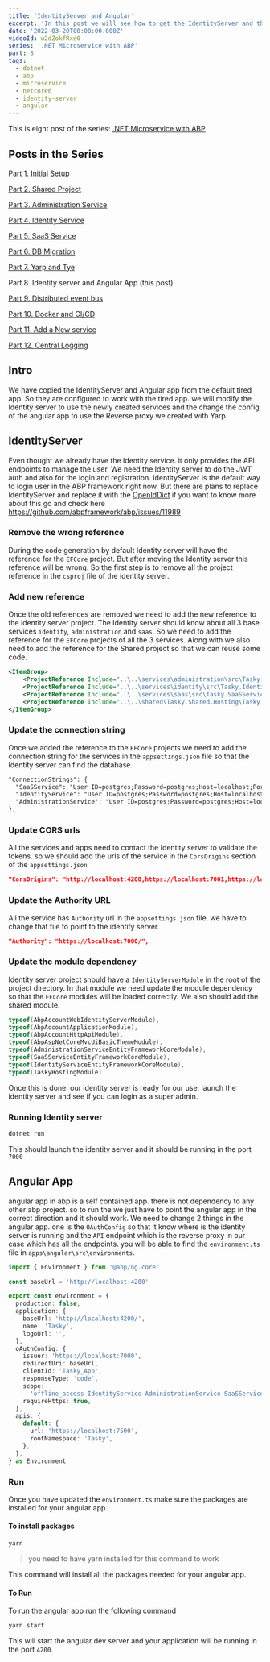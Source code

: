 ```yaml
---
title: 'IdentityServer and Angular'
excerpt: 'In this post we will see how to get the IdentityServer and the Angular App working with other services'
date: '2022-03-20T00:00:00.000Z'
videoId: w2dZokfRxe0
series: '.NET Microservice with ABP'
part: 8
tags:
  - dotnet
  - abp
  - microservice
  - netcore6
  - identity-server
  - angular
---
```


This is eight post of the series: [.NET Microservice with ABP](/posts/abp-microservice-series)

## Posts in the Series

[Part 1. Initial Setup](/posts/netcore-microservice-with-abp-init-part-1)

[Part 2. Shared Project](/posts/netcore-microservice-with-abp-shared-project-part-2)

[Part 3. Administration Service](/posts/netcore-microservice-with-abp-administration-services-part-3)

[Part 4. Identity Service](/posts/netcore-microservice-with-abp-identity-services-part-4)

[Part 5. SaaS Service](/posts/netcore-microservice-with-abp-saas-services-part-5)

[Part 6. DB Migration](/posts/netcore-microservice-with-abp-db-migration-part-6)

[Part 7. Yarp and Tye](/posts/netcore-microservice-with-abp-yarp-and-tye-part-7)

Part 8. Identity server and Angular App (this post)

[Part 9. Distributed event bus](/posts/netcore-microservice-with-abp-distributed-event-bus-part-9)

[Part 10. Docker and CI/CD](/posts/netcore-microservice-with-abp-docker-and-ci-cd-part-10)

[Part 11. Add a New service](/posts/netcore-microservice-with-abp-add-new-service-part-11)

[Part 12. Central Logging](/posts/netcore-microservice-with-abp-add-central-logging-part-12)

<TOCInline toc={props.toc} asDisclosure />

## Intro

We have copied the IdentityServer and Angular app from the default tired app. So they are configured to work with the tired app. we will modify the Identity server to use the newly created services and the change the config of the angular app to use the Reverse proxy we created with Yarp.

## IdentityServer

Even thought we already have the Identity service. it only provides the API endpoints to manage the user. We need the Identity server to do the JWT auth and also for the login and registration. IdentityServer is the default way to login user in the ABP framework right now. But there are plans to replace IdentityServer and replace it with the [OpenIdDict](https://github.com/openiddict/openiddict-core) if you want to know more about this go and check here https://github.com/abpframework/abp/issues/11989

### Remove the wrong reference

During the code generation by default Identity server will have the reference for the `EFCore` project. But after moving the Identity server this reference will be wrong. So the first step is to remove all the project reference in the `csproj` file of the identity server.

### Add new reference

Once the old references are removed we need to add the new reference to the identity server project. The Identity server should know about all 3 base services `identity`, `administration` and `saas`. So we need to add the reference for the `EFCore` projects of all the 3 services. Along with we also need to add the reference for the Shared project so that we can reuse some code.

```xml
<ItemGroup>
    <ProjectReference Include="..\..\services\administration\src\Tasky.AdministrationService.EntityFrameworkCore\Tasky.AdministrationService.EntityFrameworkCore.csproj" />
    <ProjectReference Include="..\..\services\identity\src\Tasky.IdentityService.EntityFrameworkCore\Tasky.IdentityService.EntityFrameworkCore.csproj" />
    <ProjectReference Include="..\..\services\saas\src\Tasky.SaaSService.EntityFrameworkCore\Tasky.SaaSService.EntityFrameworkCore.csproj" />
    <ProjectReference Include="..\..\shared\Tasky.Shared.Hosting\Tasky.Shared.Hosting.csproj" />
</ItemGroup>
```

### Update the connection string

Once we added the reference to the `EFCore` projects we need to add the connection string for the services in the `appsettings.json` file so that the Identity server can find the database.

```xml
"ConnectionStrings": {
  "SaaSService": "User ID=postgres;Password=postgres;Host=localhost;Port=5432;Database=TaskySaaSService;Pooling=false;",
  "IdentityService": "User ID=postgres;Password=postgres;Host=localhost;Port=5432;Database=TaskyIdentityService;Pooling=false;",
  "AdministrationService": "User ID=postgres;Password=postgres;Host=localhost;Port=5432;Database=TaskyAdministrationService;Pooling=false;"
},
```

### Update CORS urls

All the services and apps need to contact the Identity server to validate the tokens. so we should add the urls of the service in the `CorsOrigins` section of the `appsettings.json`

```json
"CorsOrigins": "http://localhost:4200,https://localhost:7001,https://localhost:7002,https://localhost:7003",
```

### Update the Authority URL

All the service has `Authority` url in the `appsettings.json` file. we have to change that file to point to the identity server.

```json
"Authority": "https://localhost:7000/",
```

### Update the module dependency

Identity server project should have a `IdentityServerModule` in the root of the project directory. In that module we need update the module dependency so that the `EFCore` modules will be loaded correctly. We also should add the shared module.

```cs
typeof(AbpAccountWebIdentityServerModule),
typeof(AbpAccountApplicationModule),
typeof(AbpAccountHttpApiModule),
typeof(AbpAspNetCoreMvcUiBasicThemeModule),
typeof(AdministrationServiceEntityFrameworkCoreModule),
typeof(SaaSServiceEntityFrameworkCoreModule),
typeof(IdentityServiceEntityFrameworkCoreModule),
typeof(TaskyHostingModule)
```

Once this is done. our identity server is ready for our use. launch the identity server and see if you can login as a super admin.

### Running Identity server

```bash
dotnet run
```

This should launch the identity server and it should be running in the port `7000`

## Angular App

angular app in abp is a self contained app. there is not dependency to any other abp project. so to run the we just have to point the angular app in the correct direction and it should work. We need to change 2 things in the angular app. one is the `OAuthConfig` so that it know where is the identity server is running and the `API` endpoint which is the reverse proxy in our case which has all the endpoints. you will be able to find the `environment.ts` file in `apps\angular\src\environments`.

```ts
import { Environment } from '@abp/ng.core'

const baseUrl = 'http://localhost:4200'

export const environment = {
  production: false,
  application: {
    baseUrl: 'http://localhost:4200/',
    name: 'Tasky',
    logoUrl: '',
  },
  oAuthConfig: {
    issuer: 'https://localhost:7000',
    redirectUri: baseUrl,
    clientId: 'Tasky_App',
    responseType: 'code',
    scope:
      'offline_access IdentityService AdministrationService SaaSService role email openid profile',
    requireHttps: true,
  },
  apis: {
    default: {
      url: 'https://localhost:7500',
      rootNamespace: 'Tasky',
    },
  },
} as Environment
```

### Run

Once you have updated the `environment.ts` make sure the packages are installed for your angular app.

#### To install packages

```bash
yarn
```

> you need to have yarn installed for this command to work

This command will install all the packages needed for your angular app.

#### To Run

To run the angular app run the following command

```bash
yarn start
```

This will start the angular dev server and your application will be running in the port `4200`.
